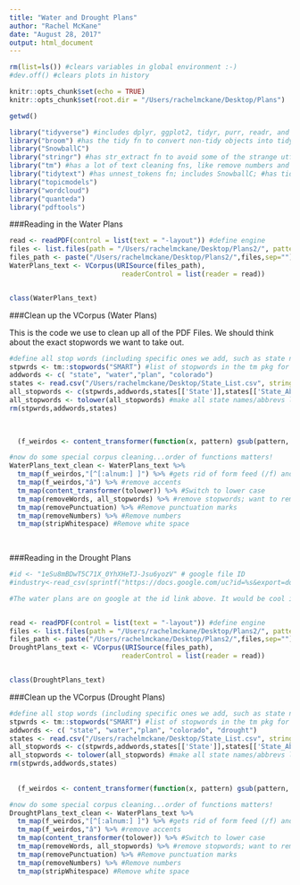 ```yaml
---
title: "Water and Drought Plans"
author: "Rachel McKane"
date: "August 28, 2017"
output: html_document
---
```


```r
rm(list=ls()) #clears variables in global environment :-)
#dev.off() #clears plots in history

knitr::opts_chunk$set(echo = TRUE)
knitr::opts_chunk$set(root.dir = "/Users/rachelmckane/Desktop/Plans")

getwd()
```


```r
library("tidyverse") #includes dplyr, ggplot2, tidyr, purr, readr, and tibble
library("broom") #has the tidy fn to convert non-tidy objects into tidy objects
library("SnowballC")
library("stringr") #has str_extract fn to avoid some of the strange utf-8 text encodings
library("tm") #has a lot of text cleaning fns, like remove numbers and punctuation; incl. NLP and slam
library("tidytext") #has unnest_tokens fn; includes SnowballC; #has tidy fn to convert topics into tidy format
library("topicmodels")
library("wordcloud")
library("quanteda")
library("pdftools")
```


###Reading in the Water Plans 


```r
read <- readPDF(control = list(text = "-layout")) #define engine
files <- list.files(path = "/Users/rachelmckane/Desktop/Plans2/", pattern = "pdf$")
files_path <- paste("/Users/rachelmckane/Desktop/Plans2/",files,sep="")
WaterPlans_text <- VCorpus(URISource(files_path), 
                            readerControl = list(reader = read))


class(WaterPlans_text) 
```

###Clean up the VCorpus (Water Plans)

This is the code we use to clean up all of the PDF Files. We should think about the exact stopwords we want to take out. 

```r
#define all stop words (including specific ones we add, such as state names)
stpwrds <- tm::stopwords("SMART") #list of stopwords in the tm pkg for the SMART option
addwords <- c( "state", "water","plan", "colorado") 
states <- read.csv("/Users/rachelmckane/Desktop/State_List.csv", stringsAsFactors = FALSE)
all_stopwords <- c(stpwrds,addwords,states[['State']],states[['State_Abbreviation']]) #merge the two lists
all_stopwords <- tolower(all_stopwords) #make all state names/abbrevs lowercase
rm(stpwrds,addwords,states) 

  
  
  (f_weirdos <- content_transformer(function(x, pattern) gsub(pattern, "", x)))

#now do some special corpus cleaning...order of functions matters!
WaterPlans_text_clean <- WaterPlans_text %>%
  tm_map(f_weirdos,"[^[:alnum:] ]") %>% #gets rid of form feed (/f) and euro symbol, but not a accents
  tm_map(f_weirdos,"â") %>% #remove accents
  tm_map(content_transformer(tolower)) %>% #Switch to lower case
  tm_map(removeWords, all_stopwords) %>% #remove stopwords; want to remove stopwords 1st because they contain punctuation
  tm_map(removePunctuation) %>% #Remove punctuation marks 
  tm_map(removeNumbers) %>% #Remove numbers
  tm_map(stripWhitespace) #Remove white space 
  
  
```




###Reading in the Drought Plans 

```r


#id <- "1eSu8mBDwT5C71X_0YhXHeTJ-Jsu6yozV" # google file ID
#industry<-read_csv(sprintf("https://docs.google.com/uc?id=%s&export=download", id), skip =1 ) 

#The water plans are on google at the id link above. It would be cool if we could figure how to read them in from that shareable link. 


read <- readPDF(control = list(text = "-layout")) #define engine
files <- list.files(path = "/Users/rachelmckane/Desktop/Plans2/", pattern = "pdf$")
files_path <- paste("/Users/rachelmckane/Desktop/Plans2/",files,sep="")
DroughtPlans_text <- VCorpus(URISource(files_path), 
                            readerControl = list(reader = read))


class(DroughtPlans_text) 
```

###Clean up the VCorpus (Drought Plans)

```r
#define all stop words (including specific ones we add, such as state names)
stpwrds <- tm::stopwords("SMART") #list of stopwords in the tm pkg for the SMART option
addwords <- c( "state", "water","plan", "colorado", "drought") 
states <- read.csv("/Users/rachelmckane/Desktop/State_List.csv", stringsAsFactors = FALSE)
all_stopwords <- c(stpwrds,addwords,states[['State']],states[['State_Abbreviation']]) #merge the two lists
all_stopwords <- tolower(all_stopwords) #make all state names/abbrevs lowercase
rm(stpwrds,addwords,states) 
  
  
  (f_weirdos <- content_transformer(function(x, pattern) gsub(pattern, "", x)))

#now do some special corpus cleaning...order of functions matters!
DroughtPlans_text_clean <- WaterPlans_text %>%
  tm_map(f_weirdos,"[^[:alnum:] ]") %>% #gets rid of form feed (/f) and euro symbol, but not a accents
  tm_map(f_weirdos,"â") %>% #remove accents
  tm_map(content_transformer(tolower)) %>% #Switch to lower case
  tm_map(removeWords, all_stopwords) %>% #remove stopwords; want to remove stopwords 1st because they contain punctuation
  tm_map(removePunctuation) %>% #Remove punctuation marks 
  tm_map(removeNumbers) %>% #Remove numbers
  tm_map(stripWhitespace) #Remove white space 
  
  
```



